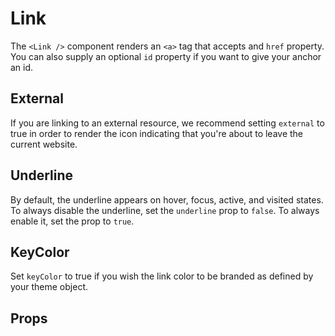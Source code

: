 
<Meta component={Link} title="Docs/Link" />

# Link

The `<Link />` component renders an `<a>` tag that accepts and `href` property. You can also supply an optional `id` property if you want to give your anchor an id.

<Editor code={basic} />

## External

If you are linking to an external resource, we recommend setting `external` to true in order to render the icon indicating that you're about to leave the current website.

<Editor code={external} />

## Underline

By default, the underline appears on hover, focus, active, and visited states. To always disable the underline, set the `underline` prop to `false`. To always enable it, set the prop to `true`.

<Editor code={underline} />

## KeyColor

Set `keyColor` to true if you wish the link color to be branded as defined by your theme object.

<Editor code={keyColor} />

## Props

<ArgsTable of={Link} exclude={excludedProps} />
